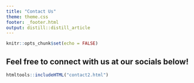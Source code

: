 ```yaml
---
title: "Contact Us"
theme: theme.css
footer: _footer.html
output: distill::distill_article
---
```


```r
knitr::opts_chunk$set(echo = FALSE)
```

## Feel free to connect with us at our socials below!
```r
htmltools::includeHTML("contact2.html")
```

